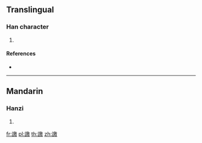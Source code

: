 {{character info/new}}
==Translingual==

===Han character===
{{Han char|rn=149|rad=言|as=13|sn=20|four=|canj=YRHSK|ids=⿰言敫}}

# {{defn|Han|sort=言13}}

====References====
* {{Han ref|kx=1183.030|dkj=35006|dj=1645.270|hdz=64025.020|uh=8B64|ud=35684}}

----

==Mandarin==

===Hanzi===
{{cmn-hanzi|pin=[[jī]] ([[ji1]])|wg=chi<sup>1</sup>}}

# {{defn|lang=cmn|sort=言13}}

[[fr:譤]]
[[pl:譤]]
[[th:譤]]
[[zh:譤]]